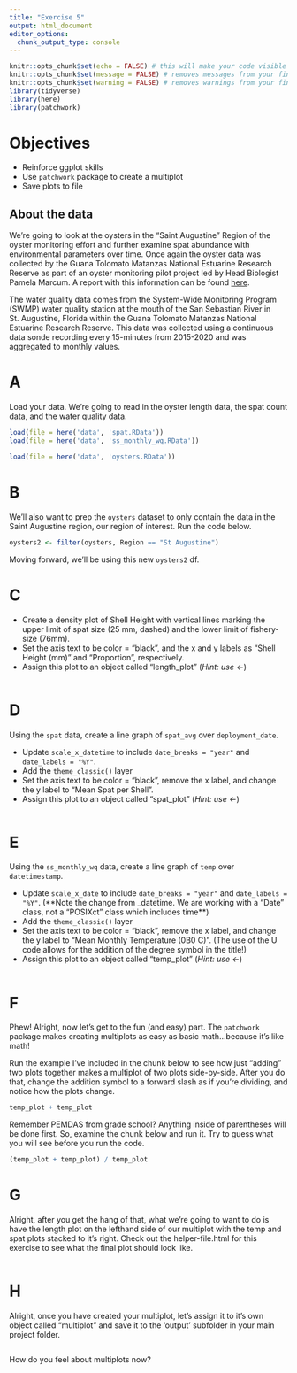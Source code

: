 ```yaml
---
title: "Exercise 5"
output: html_document
editor_options: 
  chunk_output_type: console
---
```


```r
knitr::opts_chunk$set(echo = FALSE) # this will make your code visible along with your plots
knitr::opts_chunk$set(message = FALSE) # removes messages from your final output
knitr::opts_chunk$set(warning = FALSE) # removes warnings from your final output
library(tidyverse)
library(here)
library(patchwork)
```

# Objectives

+  Reinforce ggplot skills
+  Use `patchwork` package to create a multiplot
+  Save plots to file

## About the data

We're going to look at the oysters in the "Saint Augustine" Region of the oyster monitoring effort and further examine spat abundance with environmental parameters over time. Once again the oyster data was collected by the Guana Tolomato Matanzas National Estuarine Research Reserve as part of an oyster monitoring pilot project led by Head Biologist Pamela Marcum. A report with this information can be found [here](https://gtmnerr.org/wp-content/uploads/2018/10/2014-2016-GTM-oyster-monitoring.pdf).

The water quality data comes from the System-Wide Monitoring Program (SWMP) water quality station at the mouth of the San Sebastian River in St. Augustine, Florida within the Guana Tolomato Matanzas National Estuarine Research Reserve. This data was collected using a continuous data sonde recording every 15-minutes from 2015-2020 and was aggregated to monthly values.

# A 

Load your data. We're going to read in the oyster length data, the spat count data, and the water quality data.

```r
load(file = here('data', 'spat.RData'))
load(file = here('data', 'ss_monthly_wq.RData'))

load(file = here('data', 'oysters.RData'))
```

# B

We'll also want to prep the `oysters` dataset to only contain the data in the Saint Augustine region, our region of interest. Run the code below. 

```r
oysters2 <- filter(oysters, Region == "St Augustine")

```

Moving forward, we'll be using this new `oysters2` df.

# C

+  Create a density plot of Shell Height with vertical lines marking the upper limit of spat size (25 mm, dashed) and the lower limit of fishery-size (76mm). 
+  Set the axis text to be color = "black", and the x and y labels as "Shell Height (mm)" and "Proportion", respectively. 
+  Assign this plot to an object called "length_plot" (*Hint: use <-*)

```r


```

# D

Using the `spat` data, create a line graph of `spat_avg` over `deployment_date`. 

+  Update `scale_x_datetime` to include `date_breaks = "year"` and `date_labels = "%Y"`.
+  Add the `theme_classic()` layer
+  Set the axis text to be color = "black", remove the x label, and change the y label to "Mean Spat per Shell".
+  Assign this plot to an object called "spat_plot" (*Hint: use <-*)

```r


```

# E

Using the `ss_monthly_wq` data, create a line graph of `temp` over `datetimestamp`.

+  Update `scale_x_date` to include `date_breaks = "year"` and `date_labels = "%Y"`. (**Note the change from _datetime. We are working with a "Date" class, not a "POSIXct" class which includes time**)
+  Add the `theme_classic()` layer
+  Set the axis text to be color = "black", remove the x label, and change the y label to "Mean Monthly Temperature (\U00B0 C)". (The use of the U code allows for the addition of the degree symbol in the title!)
+  Assign this plot to an object called "temp_plot" (*Hint: use <-*)

```r


```

# F

Phew! Alright, now let's get to the fun (and easy) part. The `patchwork` package makes creating multiplots as easy as basic math...because it's like math! 

Run the example I've included in the chunk below to see how just "adding" two plots together makes a multiplot of two plots side-by-side. 
After you do that, change the addition symbol to a forward slash as if you're dividing, and notice how the plots change. 

```r
temp_plot + temp_plot
```

Remember PEMDAS from grade school? Anything inside of parentheses will be done first. So, examine the chunk below and run it. Try to guess what you will see before you run the code.

```r
(temp_plot + temp_plot) / temp_plot

```

# G 

Alright, after you get the hang of that, what we're going to want to do is have the length plot on the lefthand side of our multiplot with the temp and spat plots stacked to it's right. Check out the helper-file.html for this exercise to see what the final plot should look like. 

```r


```

# H

Alright, once you have created your multiplot, let's assign it to it's own object called "multiplot" and save it to the 'output' subfolder in your main project folder. 

```r

```

How do you feel about multiplots now? 
